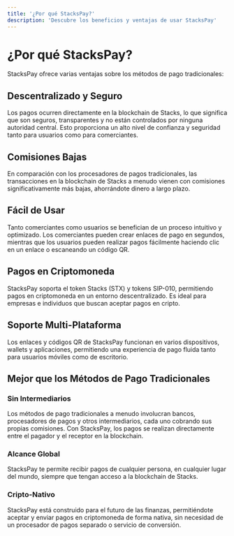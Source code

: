 ```yaml
---
title: '¿Por qué StacksPay?'
description: 'Descubre los beneficios y ventajas de usar StacksPay'
---
```


# ¿Por qué StacksPay?

StacksPay ofrece varias ventajas sobre los métodos de pago tradicionales:

## Descentralizado y Seguro
Los pagos ocurren directamente en la blockchain de Stacks, lo que significa que son seguros, transparentes y no están controlados por ninguna autoridad central. Esto proporciona un alto nivel de confianza y seguridad tanto para usuarios como para comerciantes.

## Comisiones Bajas
En comparación con los procesadores de pagos tradicionales, las transacciones en la blockchain de Stacks a menudo vienen con comisiones significativamente más bajas, ahorrándote dinero a largo plazo.

## Fácil de Usar
Tanto comerciantes como usuarios se benefician de un proceso intuitivo y optimizado. Los comerciantes pueden crear enlaces de pago en segundos, mientras que los usuarios pueden realizar pagos fácilmente haciendo clic en un enlace o escaneando un código QR.

## Pagos en Criptomoneda
StacksPay soporta el token Stacks (STX) y tokens SIP-010, permitiendo pagos en criptomoneda en un entorno descentralizado. Es ideal para empresas e individuos que buscan aceptar pagos en cripto.

## Soporte Multi-Plataforma
Los enlaces y códigos QR de StacksPay funcionan en varios dispositivos, wallets y aplicaciones, permitiendo una experiencia de pago fluida tanto para usuarios móviles como de escritorio.

## Mejor que los Métodos de Pago Tradicionales

### Sin Intermediarios
Los métodos de pago tradicionales a menudo involucran bancos, procesadores de pagos y otros intermediarios, cada uno cobrando sus propias comisiones. Con StacksPay, los pagos se realizan directamente entre el pagador y el receptor en la blockchain.

### Alcance Global
StacksPay te permite recibir pagos de cualquier persona, en cualquier lugar del mundo, siempre que tengan acceso a la blockchain de Stacks.

### Cripto-Nativo
StacksPay está construido para el futuro de las finanzas, permitiéndote aceptar y enviar pagos en criptomoneda de forma nativa, sin necesidad de un procesador de pagos separado o servicio de conversión.